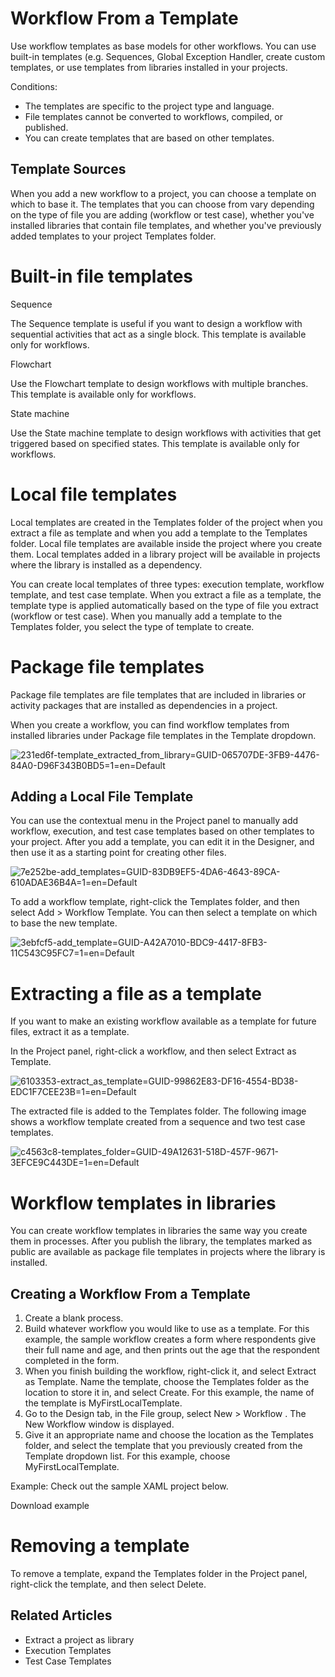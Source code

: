 ﻿# Workflow From a Template

Use workflow templates as base models for other workflows. You can use built-in templates (e.g. Sequences, Global Exception Handler, create custom templates, or use templates from libraries installed in your projects.

Conditions:

* The templates are specific to the project type and language.
* File templates cannot be converted to workflows, compiled, or published.
* You can create templates that are based on other templates.

## Template Sources

When you add a new workflow to a project, you can choose a template on which to base it. The templates that you can choose from vary depending on the type of file you are adding (workflow or test case), whether you've installed libraries that contain file templates, and whether you've previously added templates to your project Templates folder.

# Built-in file templates

Sequence

The Sequence template is useful if you want to design a workflow with sequential activities that act as a single block. This template is available only for workflows.

Flowchart

Use the Flowchart template to design workflows with multiple branches. This template is available only for workflows.

State machine

Use the State machine template to design workflows with activities that get triggered based on specified states. This template is available only for workflows.

# Local file templates

Local templates are created in the Templates folder of the project when you extract a file as template and when you add a template to the Templates folder. Local file templates are available inside the project where you create them. Local templates added in a library project will be available in projects where the library is installed as a dependency.

You can create local templates of three types: execution template, workflow template, and test case template. When you extract a file as a template, the template type is applied automatically based on the type of file you extract (workflow or test case). When you manually add a template to the Templates folder, you select the type of template to create.

# Package file templates

Package file templates are file templates that are included in libraries or activity packages that are installed as dependencies in a project.

When you create a workflow, you can find workflow templates from installed libraries under Package file templates in the Template dropdown.

![231ed6f-template_extracted_from_library=GUID-065707DE-3FB9-4476-84A0-D96F343B0BD5=1=en=Default](/images/231ed6f-template_extracted_from_library=GUID-065707DE-3FB9-4476-84A0-D96F343B0BD5=1=en=Default.jpg)


## Adding a Local File Template

You can use the contextual menu in the Project panel to manually add workflow, execution, and test case templates based on other templates to your project. After you add a template, you can edit it in the Designer, and then use it as a starting point for creating other files.

![7e252be-add_templates=GUID-83DB9EF5-4DA6-4643-89CA-610ADAE36B4A=1=en=Default](/images/7e252be-add_templates=GUID-83DB9EF5-4DA6-4643-89CA-610ADAE36B4A=1=en=Default.png)

To add a workflow template, right-click the Templates folder, and then select Add > Workflow Template. You can then select a template on which to base the new template.

![3ebfcf5-add_template=GUID-A42A7010-BDC9-4417-8FB3-11C543C95FC7=1=en=Default](/images/3ebfcf5-add_template=GUID-A42A7010-BDC9-4417-8FB3-11C543C95FC7=1=en=Default.png)

# Extracting a file as a template

If you want to make an existing workflow available as a template for future files, extract it as a template.

In the Project panel, right-click a workflow, and then select Extract as Template.

![6103353-extract_as_template=GUID-99862E83-DF16-4554-BD38-EDC1F7CEE23B=1=en=Default](/images/6103353-extract_as_template=GUID-99862E83-DF16-4554-BD38-EDC1F7CEE23B=1=en=Default.png)

The extracted file is added to the Templates folder. The following image shows a workflow template created from a sequence and two test case templates.

![c4563c8-templates_folder=GUID-49A12631-518D-457F-9671-3EFCE9C443DE=1=en=Default](/images/c4563c8-templates_folder=GUID-49A12631-518D-457F-9671-3EFCE9C443DE=1=en=Default.png)

# Workflow templates in libraries

You can create workflow templates in libraries the same way you create them in processes. After you publish the library, the templates marked as public are available as package file templates in projects where the library is installed.


## Creating a Workflow From a Template

1. Create a blank process.
2. Build whatever workflow you would like to use as a template. For this example, the sample workflow creates a form where respondents give their full name and age, and then prints out the age that the respondent completed in the form.
3. When you finish building the workflow, right-click it, and select Extract as Template. Name the template, choose the Templates folder as the location to store it in, and select Create. For this example, the name of the template is MyFirstLocalTemplate.
4. Go to the Design tab, in the File group, select New > Workflow . The New Workflow window is displayed.
5. Give it an appropriate name and choose the location as the Templates folder, and select the template that you previously created from the Template dropdown list. For this example, choose MyFirstLocalTemplate.

Example: Check out the sample XAML project below.

Download example

# Removing a template

To remove a template, expand the Templates folder in the Project panel, right-click the template, and then select Delete.


## Related Articles

* Extract a project as library
* Execution Templates
* Test Case Templates

